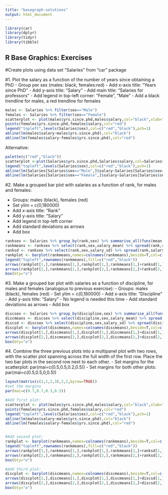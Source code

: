 ```yaml
---
title: "basegraph-solutions"
output: html_document
---
```


```r
library(car)
library(dplyr)
library(tidyr)
library(tibble)
```

## R Base Graphics: Exercises

#Create plots using data set "Salaries" from "car" package

#1. Plot the salary as a function of the number of years since obtaining a PhD
  - Group per sex (males: black, females:red) 
  - Add x-axis title: "Years since PhD"
  - Add y-axis title: "Salary"
  - Add main title: "Salaries for professors"
  - Add legend in top-left corner: "Female", "Male" 
  - Add a black trendline for males, a red trendline for females
  
```r
males <- Salaries %>% filter(sex=="Male")
females <- Salaries %>% filter(sex=="Female")
scatterplot <- plot(males$yrs.since.phd,males$salary,col="black",xlab="Years since Phd",ylab="Salary",main="Salaries for professors")
points(females$yrs.since.phd,females$salary,col="red")
legend("topleft",levels(Salaries$sex),col=c("red","black"),pch=1)
abline(lm(males$salary~males$yrs.since.phd),col="black")
abline(lm(females$salary~females$yrs.since.phd),col="red")
```
  
Alternative:
```r
palette(c("red","black"))
scatterplot <-plot(Salaries$yrs.since.phd,Salaries$salary,col=Salaries$sex,xlab="Years since Phd",ylab="Salary",main="Salaries for professors")
legend("topleft",levels(Salaries$sex),col=c("red","black"),pch=1)
abline(lm(Salaries[Salaries$sex=="Male",]$salary~Salaries[Salaries$sex=="Male",]$yrs.since.phd),col="black")
abline(lm(Salaries[Salaries$sex=="Female",]$salary~Salaries[Salaries$sex=="Female",]$yrs.since.phd),col="red")
```

#2. Make a grouped bar plot with salaries as a function of rank, for males and females:

- Groups: males (black), females (red)
- Set ylim = c(0,180000)
- Add x-axis title: "Rank"
- Add y-axis title: "Salary"
- Add legend in top-left corner
- Add standard deviations as arrows
- Add box

```r
ranksex <- Salaries %>% group_by(rank,sex) %>% summarise_all(funs(mean,sd))
rankmeans <- ranksex %>% select(rank,sex,salary_mean) %>% spread(rank,salary_mean) %>% remove_rownames %>% column_to_rownames("sex") %>% as.matrix
ranksd <- ranksex %>% select(rank,sex,salary_sd) %>% spread(rank,salary_sd) %>% remove_rownames %>% column_to_rownames("sex") %>% as.matrix
rankplot <- barplot(rankmeans,names=colnames(rankmeans),beside=T,col=c("red","black"),ylim=(c(0,180000)),xlab="Rank",ylab="Salary")
legend("topleft",rownames(rankmeans),fill=c("red","black"))
arrows(rankplot[1,],rankmeans[1,],rankplot[1,],rankmeans[1,]+ranksd[1,],code=2,angle=90,length=0.05)
arrows(rankplot[2,],rankmeans[2,],rankplot[2,],rankmeans[2,]+ranksd[2,],code=2,angle=90,length=0.05)
box(bty="o")
```

#3. Make a grouped bar plot with salaries as a function of discipline, for males and females (analogous to previous exercise):
- Groups: males (black), females (red)
- Set ylim = c(0,180000)
- Add x-axis title: "Discipline"
- Add y-axis title: "Salary"
- No legend is needed this time
- Add standard deviations as arrows
- Add box

```r
discsex <- Salaries %>% group_by(discipline,sex) %>% summarise_all(funs(mean,sd))
discmeans <- discsex %>% select(discipline,sex,salary_mean) %>% spread(discipline,salary_mean) %>% remove_rownames %>% column_to_rownames("sex") %>% as.matrix
discsd <- discsex %>% select(discipline,sex,salary_sd) %>% spread(discipline,salary_sd) %>% remove_rownames %>% column_to_rownames("sex") %>% as.matrix
discplot <- barplot(discmeans,names=colnames(discmeans),beside=T,col=c("red","black"),ylim=(c(0,180000)),xlab="Discipline",ylab="Salary")
arrows(discplot[1,],discmeans[1,],discplot[1,],discmeans[1,]+discsd[1,],code=2,angle=90,length=0.05)
arrows(discplot[2,],discmeans[2,],discplot[2,],discmeans[2,]+discsd[2,],code=2,angle=90,length=0.05)
box(bty="o")
```

#4. Combine the three previous plots into a multipanel plot with two rows, with the scatter plot spanning across the full width of the first row. Place the two bar plots in the second row next to each other.
- Set margins for the scatterplot: par(mai=c(0.5,0.5,0.2,0.5))
- Set margins for both other plots: par(mai=c(0.5,0.5,0,0.5))

```r
layout(matrix(c(1,1,2,3),2,2,byrow=TRUE))
#set the margins
par(mai=c(0.7,0.7,0.3,0.5))

#Add first plot:
scatterplot <- plot(males$yrs.since.phd,males$salary,col="black",xlab="Years since Phd",ylab="Salary",main="Salaries for professors")
points(females$yrs.since.phd,females$salary,col="red")
legend("topleft",levels(Salaries$sex),col=c("red","black"),pch=1)
abline(lm(males$salary~males$yrs.since.phd),col="black")
abline(lm(females$salary~females$yrs.since.phd),col="red")


#Add second plot:
rankplot <- barplot(rankmeans,names=colnames(rankmeans),beside=T,col=c("red","black"),ylim=(c(0,180000)),xlab="Rank",ylab="Salary")
legend("topleft",rownames(rankmeans),fill=c("red","black"))
arrows(rankplot[1,],rankmeans[1,],rankplot[1,],rankmeans[1,]+ranksd[1,],code=2,angle=90,length=0.05)
arrows(rankplot[2,],rankmeans[2,],rankplot[2,],rankmeans[2,]+ranksd[2,],code=2,angle=90,length=0.05)
box(bty="o")

#Add third plot:
discplot <- barplot(discmeans,names=colnames(discmeans),beside=T,col=c("red","black"),ylim=(c(0,180000)),xlab="Discipline",ylab="Salary")
arrows(discplot[1,],discmeans[1,],discplot[1,],discmeans[1,]+discsd[1,],code=2,angle=90,length=0.05)
arrows(discplot[2,],discmeans[2,],discplot[2,],discmeans[2,]+discsd[2,],code=2,angle=90,length=0.05)
box(bty="o")
```

